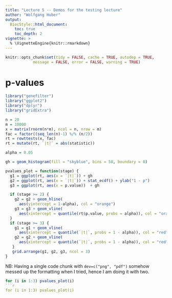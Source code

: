 ```yaml
---
title: "Lecture 5 -- Demos for the testing lecture"
author: "Wolfgang Huber"
output:
  BiocStyle::html_document:
    toc: true
    toc_depth: 2
vignette: >
  % \VignetteEngine{knitr::rmarkdown}
---
```


```r
knitr::opts_chunk$set(tidy = FALSE, cache = TRUE, autodep = TRUE,
            message = FALSE, error = FALSE, warning = TRUE)
```

# p-values

```r
library("genefilter")
library("ggplot2")
library("dplyr")
library("gridExtra")

n = 20
m = 10000
x = matrix(rnorm(n*m), ncol = n, nrow = m)
fac = factor((seq_len(n)-1) %/% (n/2))
rt = rowttests(x, fac)
rt = mutate(rt, `|t|` = abs(statistic))

alpha = 0.05

gh = geom_histogram(fill = "skyblue", bins = 50, boundary = 0)

pvalues_plot = function(stage) {
  g1 = ggplot(rt, aes(x = `|t|`)) + gh 
  g2 = ggplot(rt, aes(x = `|t|`)) + stat_ecdf() + ylab("1 - p") 
  g3 = ggplot(rt, aes(x = p.value))  + gh 

  if (stage >= 2) { 
    g2 = g2 + geom_hline(
      aes(yintercept = 1-alpha), col = "orange")  
    g3 = g3 + geom_vline(
      aes(xintercept = quantile(rt$p.value, probs = alpha)), col = "orange")
  }
  if (stage >= 3) {
    g1 = g1 + geom_vline(
      aes(xintercept = quantile(`|t|`, probs = 1 - alpha)), col = "red")
    g2 = g2 + geom_vline(
      aes(xintercept = quantile(`|t|`, probs = 1 - alpha)), col = "red")
   }
   grid.arrange(g1, g2, g3, ncol = 3)
}
```
 
NB: Having a single code chunk with ``dev=c("png", "pdf")`` somehow messed up the formatting when I tried, hence I am doing it with two.

```r
for (i in 1:3) pvalues_plot(i) 
```r
for (i in 1:3) pvalues_plot(i) 
```

